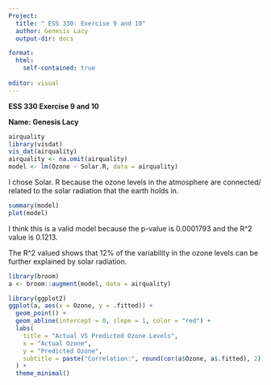 ```yaml
---
Project:
  title: " ESS 330: Exercise 9 and 10"
  author: Genesis Lacy
  output-dir: docs

format: 
  html:
    self-contained: true
  
editor: visual
---
```


**ESS 330 Exercise 9 and 10**

**Name: Genesis Lacy**

```r
airquality
library(visdat)
vis_dat(airquality)
airquality <- na.omit(airquality)
model <- lm(Ozone ~ Solar.R, data = airquality)
```

I chose Solar. R because the ozone levels in the atmosphere are connected/ related to the solar radiation that the earth holds in.

```r
summary(model)
plot(model)

```

I think this is a valid model because the p-value is 0.0001793 and the R\^2 value is 0.1213.

The R\^2 valued shows that 12% of the variability in the ozone levels can be further explained by solar radiation.

```r
library(broom)
a <- broom::augment(model, data = airquality)
```

```r
library(ggplot2)
ggplot(a, aes(x = Ozone, y = .fitted)) +
  geom_point() + 
  geom_abline(intercept = 0, slope = 1, color = "red") +
  labs(
    title = "Actual VS Predicted Ozone Levels",
    x = "Actual Ozone",
    y = "Predicted Ozone",
    subtitle = paste("Correlation:", round(cor(a$Ozone, a$.fitted), 2))
  ) +
  theme_minimal()

```
